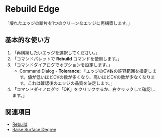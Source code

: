 
# Rebuild Edge

<Reference shortcut="" command="Rebuild" button="-"/>

「壊れたエッジの断片を1つのクリーンなエッジに再構築します。」

## 基本的な使い方

1. 「再構築したいエッジを選択してください。」
2. 「コマンドパレットで **Rebuild** コマンドを使用します。」
3. 「コマンドダイアログでオプションを設定します。」
    - <Kst>Command Dialog</Kst>
          - **Tolerance:** 「エッジのCV数の許容範囲を指定します。値が低いほどCVの数が多くなり、高いほどCVの数が少なくなります。これは確認後のエッジの品質を決定します。」
5. 「コマンドダイアログで「OK」をクリックするか、右クリックして確認します。」

<VideoPlayer fileName="rebuild-edge-1"/>

## 関連項目
- [Rebuild](rebuild)
- [Raise Surface Degree](raise-surface-degree)